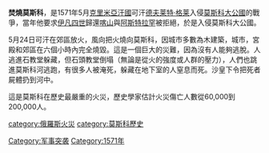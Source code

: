 {{unreferenced|time=2018-02-19T08:33:10+00:00}}
'''焚燒莫斯科'''，是1571年5月[[克里米亞汗國|克里米亞汗國]]可汗[[德夫莱特·格莱|德夫莱特·格莱]]入侵[[莫斯科大公國|莫斯科大公國]]的戰爭，當年他要求[[伊凡四世|伊凡四世]]歸還[[喀山|喀山]]與[[阿斯特拉罕|阿斯特拉罕]]被拒絕，於是入侵莫斯科大公國。

5月24日可汗在郊區放火，風向把火燒向莫斯科，因城市多數為木建築，城市，宮殿和郊區在六個小時內完全燒毀。這是一個巨大的災難，因為沒有人能夠逃脫。人逃進石教堂躲藏，但石頭教堂倒塌（無論是從火的強度或人群的壓力），人們也跳進莫斯科河逃跑，有很多人被淹死，躲藏在地下室的人窒息而死。沙皇下令把死者屍體扔到河中。

這是莫斯科在歷史最嚴重的火災，歷史學家估計火災傷亡人數從60,000到200,000人。

[[category:俄羅斯火災|category:俄羅斯火災]]
[[category:莫斯科歷史|category:莫斯科歷史]]
[[Category:军事突袭|Category:军事突袭]]
[[Category:1571年|Category:1571年]]